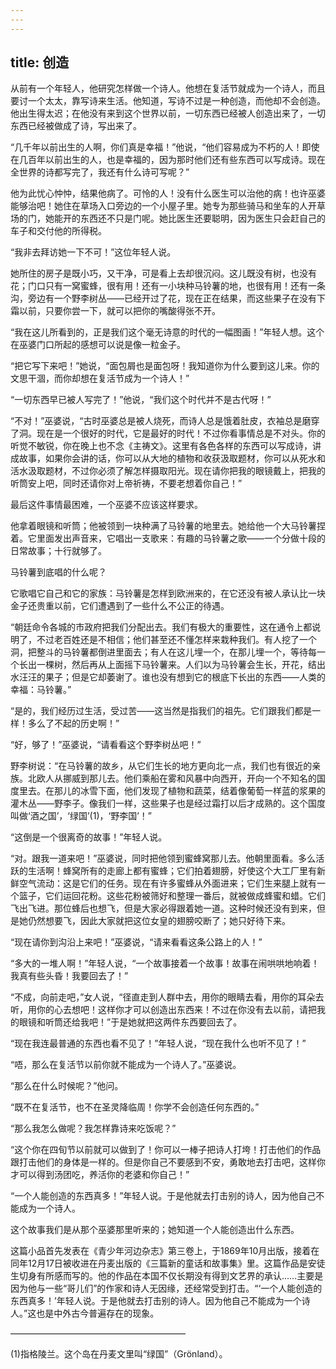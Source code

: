 ```yaml
---
---
---
```

title: 创造
---






从前有一个年轻人，他研究怎样做一个诗人。他想在复活节就成为一个诗人，而且要讨一个太太，靠写诗来生活。他知道，写诗不过是一种创造，而他却不会创造。他出生得太迟；在他没有来到这个世界以前，一切东西已经被人创造出来了，一切东西已经被做成了诗，写出来了。

“几千年以前出生的人啊，你们真是幸福！”他说，“他们容易成为不朽的人！即使在几百年以前出生的人，也是幸福的，因为那时他们还有些东西可以写成诗。现在全世界的诗都写完了，我还有什么诗可写呢？”

他为此忧心忡忡，结果他病了。可怜的人！没有什么医生可以治他的病！也许巫婆能够治吧！她住在草场入口旁边的一个小屋子里。她专为那些骑马和坐车的人开草场的门，她能开的东西还不只是门呢。她比医生还要聪明，因为医生只会赶自己的车子和交付他的所得税。

“我非去拜访她一下不可！”这位年轻人说。

她所住的房子是既小巧，又干净，可是看上去却很沉闷。这儿既没有树，也没有花；门口只有一窝蜜蜂，很有用！还有一小块种马铃薯的地，也很有用！还有一条沟，旁边有一个野李树丛——已经开过了花，现在正在结果，而这些果子在没有下霜以前，只要你尝一下，就可以把你的嘴酸得张不开。

“我在这儿所看到的，正是我们这个毫无诗意的时代的一幅图画！”年轻人想。这个在巫婆门口所起的感想可以说是像一粒金子。

“把它写下来吧！”她说，“面包屑也是面包呀！我知道你为什么要到这儿来。你的文思干涸，而你却想在复活节成为一个诗人！”

“一切东西早已被人写完了！”他说，“我们这个时代并不是古代呀！”

“不对！”巫婆说，“古时巫婆总是被人烧死，而诗人总是饿着肚皮，衣袖总是磨穿了洞。现在是一个很好的时代，它是最好的时代！不过你看事情总是不对头。你的听觉不敏锐，你在晚上也不念《主祷文》。这里有各色各样的东西可以写成诗，讲成故事，如果你会讲的话，你可以从大地的植物和收获汲取题材，你可以从死水和活水汲取题材，不过你必须了解怎样摄取阳光。现在请你把我的眼镜戴上，把我的听筒安上吧，同时还请你对上帝祈祷，不要老想着你自己！”

最后这件事情最困难，一个巫婆不应该这样要求。

他拿着眼镜和听筒；他被领到一块种满了马铃薯的地里去。她给他一个大马铃薯捏着。它里面发出声音来，它唱出一支歌来：有趣的马铃薯之歌——一个分做十段的日常故事；十行就够了。

马铃薯到底唱的什么呢？

它歌唱它自己和它的家族：马铃薯是怎样到欧洲来的，在它还没有被人承认比一块金子还贵重以前，它们遭遇到了一些什么不公正的待遇。

“朝廷命令各城的市政府把我们分配出去。我们有极大的重要性，这在通令上都说明了，不过老百姓还是不相信；他们甚至还不懂怎样来栽种我们。有人挖了一个洞，把整斗的马铃薯都倒进里面去；有人在这儿埋一个，在那儿埋一个，等待每一个长出一棵树，然后再从上面摇下马铃薯来。人们以为马铃薯会生长，开花，结出水汪汪的果子；但是它却萎谢了。谁也没有想到它的根底下长出的东西——人类的幸福：马铃薯。”

“是的，我们经历过生活，受过苦——这当然是指我们的祖先。它们跟我们都是一样！多么了不起的历史啊！”

“好，够了！”巫婆说，“请看看这个野李树丛吧！”

野李树说：“在马铃薯的故乡，从它们生长的地方更向北一点，我们也有很近的亲族。北欧人从挪威到那儿去。他们乘船在雾和风暴中向西开，开向一个不知名的国度里去。在那儿的冰雪下面，他们发现了植物和蔬菜，结着像葡萄一样蓝的浆果的灌木丛——野李子。像我们一样，这些果子也是经过霜打以后才成熟的。这个国度叫做‘酒之国’，‘绿国’(1)，‘野李国’！”

“这倒是一个很离奇的故事！”年轻人说。

“对。跟我一道来吧！”巫婆说，同时把他领到蜜蜂窝那儿去。他朝里面看。多么活跃的生活啊！蜂窝所有的走廊上都有蜜蜂；它们拍着翅膀，好使这个大工厂里有新鲜空气流动：这是它们的任务。现在有许多蜜蜂从外面进来；它们生来腿上就有一个篮子，它们运回花粉。这些花粉被筛好和整理一番后，就被做成蜂蜜和蜡。它们飞出飞进。那位蜂后也想飞，但是大家必得跟着她一道。这种时候还没有到来，但是她仍然想要飞，因此大家就把这位女皇的翅膀咬断了；她只好待下来。

“现在请你到沟沿上来吧！”巫婆说，“请来看看这条公路上的人！”

“多大的一堆人啊！”年轻人说，“一个故事接着一个故事！故事在闹哄哄地响着！我真有些头昏！我要回去了！”

“不成，向前走吧，”女人说，“径直走到人群中去，用你的眼睛去看，用你的耳朵去听，用你的心去想吧！这样你才可以创造出东西来！不过在你没有去以前，请把我的眼镜和听筒还给我吧！”于是她就把这两件东西要回去了。

“现在我连最普通的东西也看不见了！”年轻人说，“现在我什么也听不见了！”

“唔，那么在复活节以前你就不能成为一个诗人了。”巫婆说。

“那么在什么时候呢？”他问。

“既不在复活节，也不在圣灵降临周！你学不会创造任何东西的。”

“那么我怎么做呢？我怎样靠诗来吃饭呢？”

“这个你在四旬节以前就可以做到了！你可以一棒子把诗人打垮！打击他们的作品跟打击他们的身体是一样的。但是你自己不要感到不安，勇敢地去打击吧，这样你才可以得到汤团吃，养活你的老婆和你自己！”

“一个人能创造的东西真多！”年轻人说。于是他就去打击别的诗人，因为他自己不能成为一个诗人。

这个故事我们是从那个巫婆那里听来的；她知道一个人能创造出什么东西。

这篇小品首先发表在《青少年河边杂志》第三卷上，于1869年10月出版，接着在同年12月17日被收进在丹麦出版的《三篇新的童话和故事集》里。这篇作品是安徒生切身有所感而写的。他的作品在本国不仅长期没有得到文艺界的承认……主要是因为他与一些“哥儿们”的作家和诗人无因缘，还经常受到打击。“‘一个人能创造的东西真多！’年轻人说。于是他就去打击别的诗人。因为他自己不能成为一个诗人。”这也是中外古今普遍存在的现象。




————————————————————

(1)指格陵兰。这个岛在丹麦文里叫“绿国”（Grönland）。